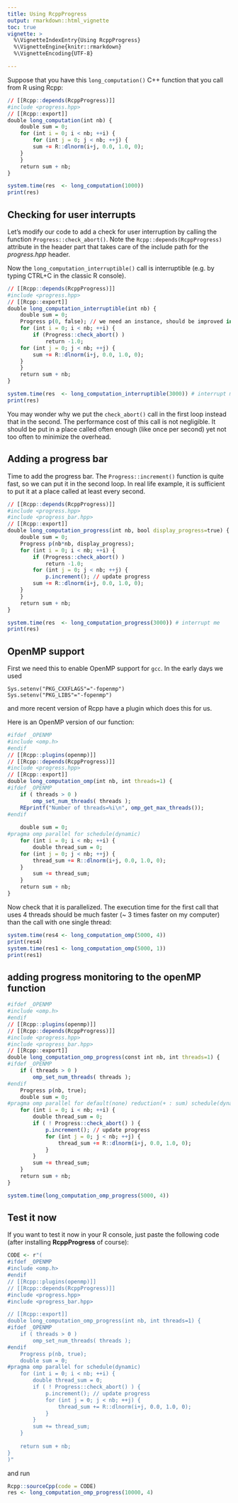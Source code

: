 ```yaml
---
title: Using RcppProgress
output: rmarkdown::html_vignette
toc: true
vignette: >
  %\VignetteIndexEntry{Using RcppProgress}
  %\VignetteEngine{knitr::rmarkdown}
  %\VignetteEncoding{UTF-8}

---
```


 Suppose that you have this `long_computation()` C++ function that you call from R using Rcpp:

```r
// [[Rcpp::depends(RcppProgress)]]
#include <progress.hpp>
// [[Rcpp::export]]
double long_computation(int nb) {
    double sum = 0;
    for (int i = 0; i < nb; ++i) {
        for (int j = 0; j < nb; ++j) {
	    sum += R::dlnorm(i+j, 0.0, 1.0, 0);
	}
    }
    return sum + nb;
}
```

```r
system.time(res  <- long_computation(1000))
print(res)
```


## Checking for user interrupts

Let's modify our code to add a check for user interruption by calling the function
`Progress::check_abort()`.  Note the `Rcpp::depends(RcppProgress)` attribute in
the header part that takes care of the include path for the *progress.hpp*
header.

Now the `long_computation_interruptible()` call is interruptible (e.g. by typing CTRL+C in the
classic R console).

```r
// [[Rcpp::depends(RcppProgress)]]
#include <progress.hpp>
// [[Rcpp::export]]
double long_computation_interruptible(int nb) {
    double sum = 0;
    Progress p(0, false); // we need an instance, should be improved in next version
    for (int i = 0; i < nb; ++i) {
        if (Progress::check_abort() )
            return -1.0;
  	for (int j = 0; j < nb; ++j) {
	    sum += R::dlnorm(i+j, 0.0, 1.0, 0);
	}
    }
    return sum + nb;
}
```

```r
system.time(res  <- long_computation_interruptible(3000)) # interrupt me
print(res)
```

You may wonder why we put the `check_abort()` call in the first loop instead
that in the second.  The performance cost of this call is not negligible. 
It should be put in a place called often enough (like once per second) 
yet not too often to minimize the overhead.

## Adding a progress bar
  
Time to add the progress bar. The `Progress::increment()` function is quite fast, so we
can put it in the second loop.  In real life example, it is sufficient to put
it at a place called at least every second.
 
```r
// [[Rcpp::depends(RcppProgress)]]
#include <progress.hpp>
#include <progress_bar.hpp>
// [[Rcpp::export]]
double long_computation_progress(int nb, bool display_progress=true) {
    double sum = 0;
    Progress p(nb*nb, display_progress);
    for (int i = 0; i < nb; ++i) {
        if (Progress::check_abort() )
            return -1.0;
        for (int j = 0; j < nb; ++j) {
            p.increment(); // update progress
	    sum += R::dlnorm(i+j, 0.0, 1.0, 0);
	}
    }
    return sum + nb;
}
```

```r
system.time(res  <- long_computation_progress(3000)) # interrupt me
print(res)
```

## OpenMP support

First we need this to enable OpenMP support for `gcc`. In the early days we used

```
Sys.setenv("PKG_CXXFLAGS"="-fopenmp")
Sys.setenv("PKG_LIBS"="-fopenmp")
```

and more recent version of Rcpp have a plugin  which does this for us.

Here is an OpenMP version of our function:

```r
#ifdef _OPENMP
#include <omp.h>
#endif
// [[Rcpp::plugins(openmp)]]
// [[Rcpp::depends(RcppProgress)]]
#include <progress.hpp>
// [[Rcpp::export]]
double long_computation_omp(int nb, int threads=1) {
#ifdef _OPENMP
    if ( threads > 0 )
        omp_set_num_threads( threads );
    REprintf("Number of threads=%i\n", omp_get_max_threads());
#endif
 
    double sum = 0;
#pragma omp parallel for schedule(dynamic)   
    for (int i = 0; i < nb; ++i) {
        double thread_sum = 0;
  	for (int j = 0; j < nb; ++j) {
	    thread_sum += R::dlnorm(i+j, 0.0, 1.0, 0);
	}
        sum += thread_sum;
    }
    return sum + nb;
}
```

Now check that it is parallelized. The execution time for the first call that uses 4 threads should
be much faster (~ 3 times faster on my computer) than the call with one single thread:

```r
system.time(res4 <- long_computation_omp(5000, 4))
print(res4)
system.time(res1 <- long_computation_omp(5000, 1))
print(res1)
```

## adding progress monitoring to the openMP function

```r
#ifdef _OPENMP
#include <omp.h>
#endif
// [[Rcpp::plugins(openmp)]]
// [[Rcpp::depends(RcppProgress)]]
#include <progress.hpp>
#include <progress_bar.hpp>
// [[Rcpp::export]]
double long_computation_omp_progress(const int nb, int threads=1) {
#ifdef _OPENMP
    if ( threads > 0 )
        omp_set_num_threads( threads );
#endif
    Progress p(nb, true);
    double sum = 0;
#pragma omp parallel for default(none) reduction(+ : sum) schedule(dynamic)
    for (int i = 0; i < nb; ++i) {
        double thread_sum = 0;
        if ( ! Progress::check_abort() ) {
            p.increment(); // update progress
            for (int j = 0; j < nb; ++j) {
                thread_sum += R::dlnorm(i+j, 0.0, 1.0, 0);
            }
        }
        sum += thread_sum;
    }
    return sum + nb;
}
```

```r
system.time(long_computation_omp_progress(5000, 4))
```

## Test it now

If you want to test it now in your R console, just paste the following code
(after installing **RcppProgress** of course):

```r
CODE <- r"(
#ifdef _OPENMP
#include <omp.h>
#endif
// [[Rcpp::plugins(openmp)]]
// [[Rcpp::depends(RcppProgress)]]
#include <progress.hpp>
#include <progress_bar.hpp>

// [[Rcpp::export]]
double long_computation_omp_progress(int nb, int threads=1) {
#ifdef _OPENMP
    if ( threads > 0 )
        omp_set_num_threads( threads );
#endif
    Progress p(nb, true);
    double sum = 0;
#pragma omp parallel for schedule(dynamic)   
    for (int i = 0; i < nb; ++i) {
        double thread_sum = 0;
        if ( ! Progress::check_abort() ) {
            p.increment(); // update progress
            for (int j = 0; j < nb; ++j) {
                thread_sum += R::dlnorm(i+j, 0.0, 1.0, 0);
            }
        }
        sum += thread_sum;
    }
  
    return sum + nb;
}
)"
```

and run

```r
Rcpp::sourceCpp(code = CODE)
res <- long_computation_omp_progress(10000, 4)
```

